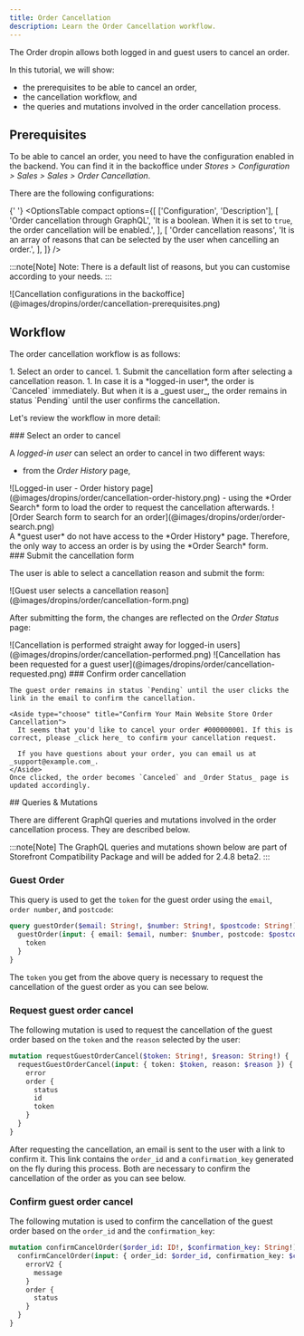 ```yaml
---
title: Order Cancellation
description: Learn the Order Cancellation workflow.
---
```



The Order dropin allows both logged in and guest users to cancel an order.

In this tutorial, we will show:

- the prerequisites to be able to cancel an order,
- the cancellation workflow, and
- the queries and mutations involved in the order cancellation process.

## Prerequisites

To be able to cancel an order, you need to have the configuration enabled in the backend.
You can find it in the backoffice under _Stores > Configuration > Sales > Sales > Order Cancellation_.

There are the following configurations:

{' '}
<OptionsTable
  compact
  options={[
    ['Configuration', 'Description'],
    [
      'Order cancellation through GraphQL',
      'It is a boolean. When it is set to `true`, the order cancellation will be enabled.',
    ],
    [
      'Order cancellation reasons',
      'It is an array of reasons that can be selected by the user when cancelling an order.',
    ],
  ]}
/>

:::note[Note]
Note: There is a default list of reasons, but you can customise according to your needs.
:::

<Diagram caption="The order cancellation configurations you can customise in the backoffice">
  ![Cancellation configurations in the
  backoffice](@images/dropins/order/cancellation-prerequisites.png)
</Diagram>

## Workflow

The order cancellation workflow is as follows:

  <Steps>
1. Select an order to cancel.
1. Submit the cancellation form after selecting a cancellation reason.
1. In case it is a *logged-in user*, the order is `Canceled` immediately. But when it is a _guest user_, the order remains in status `Pending` until the user confirms the cancellation.

  </Steps>

Let's review the workflow in more detail:

<Tasks>
  <Task>
  ### Select an order to cancel

  A _logged-in user_ can select an order to cancel in two different ways:

  - from the _Order History_ page,

  <Diagram caption="Order history page listing orders placed by a logged in user .">
    ![Logged-in user - Order history page](@images/dropins/order/cancellation-order-history.png)
  </Diagram>
  - using the *Order Search* form to load the order to request the cancellation afterwards.
  <Diagram caption="Form presented to the the user to search for an order">
    ![Order Search form to search for an order](@images/dropins/order/order-search.png)
  </Diagram>

  <Aside type="caution" title="Guest users">
    A *guest user* do not have access to the *Order History* page. Therefore, the only way to access
    an order is by using the *Order Search* form.
  </Aside>
  </Task>

  <Task>
  ### Submit the cancellation form

  The user is able to select a cancellation reason and submit the form:

  <Diagram caption="Form presented to the guest user with different cancellation reasons.">
    ![Guest user selects a cancellation reason](@images/dropins/order/cancellation-form.png)
  </Diagram>

  After submitting the form, the changes are reflected on the _Order Status_ page:

  <Diagram caption="Order is canceled straight away for logged-in users.">
    ![Cancellation is performed straight away for logged-in
    users](@images/dropins/order/cancellation-performed.png)
  </Diagram>

  <Diagram caption="Guest user is notified that cancellation has been requested.">
    ![Cancellation has been requested for a guest
    user](@images/dropins/order/cancellation-requested.png)
  </Diagram>

  </Task>

  <Task>
    ### Confirm order cancellation

    The guest order remains in status `Pending` until the user clicks the link in the email to confirm the cancellation.

    <Aside type="choose" title="Confirm Your Main Website Store Order Cancellation">
      It seems that you'd like to cancel your order #000000001. If this is correct, please _click here_ to confirm your cancellation request.

      If you have questions about your order, you can email us at _support@example.com_.
    </Aside>
    Once clicked, the order becomes `Canceled` and _Order Status_ page is updated accordingly.
  </Task>

</Tasks>
## Queries & Mutations

There are different GraphQl queries and mutations involved in the order cancellation process.
They are described below.

:::note[Note]
The GraphQL queries and mutations shown below are part of Storefront Compatibility Package and will be added for 2.4.8 beta2.
:::

### Guest Order

This query is used to get the `token` for the guest order using the `email`, `order number`, and `postcode`:

```graphql
query guestOrder($email: String!, $number: String!, $postcode: String!) {
  guestOrder(input: { email: $email, number: $number, postcode: $postcode }) {
    token
  }
}
```

The `token` you get from the above query is necessary to request the cancellation of the guest order as you can see below.

### Request guest order cancel

The following mutation is used to request the cancellation of the guest order based on the `token` and the `reason` selected by the user:

```graphql
mutation requestGuestOrderCancel($token: String!, $reason: String!) {
  requestGuestOrderCancel(input: { token: $token, reason: $reason }) {
    error
    order {
      status
      id
      token
    }
  }
}
```

After requesting the cancellation, an email is sent to the user with a link to confirm it.
This link contains the `order_id` and a `confirmation_key` generated on the fly during this process.
Both are necessary to confirm the cancellation of the order as you can see below.

### Confirm guest order cancel

The following mutation is used to confirm the cancellation of the guest order based on the `order_id` and the `confirmation_key`:

```graphql
mutation confirmCancelOrder($order_id: ID!, $confirmation_key: String!) {
  confirmCancelOrder(input: { order_id: $order_id, confirmation_key: $confirmation_key }) {
    errorV2 {
      message
    }
    order {
      status
    }
  }
}
```
